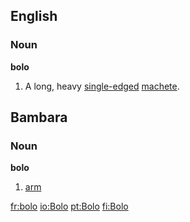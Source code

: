 ==English==

===Noun===
'''bolo'''
#A long, heavy [[single-edged]] [[machete]].

==Bambara==
===Noun===
'''bolo'''
# [[arm]]

[[fr:bolo]]
[[io:Bolo]]
[[pt:Bolo]]
[[fi:Bolo]]